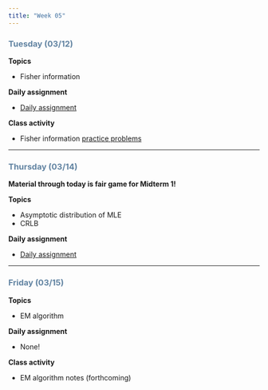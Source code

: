 ```yaml
---
title: "Week 05"
---
```


::: {style="color: #6284a2"}
### Tuesday (03/12)
:::

**Topics**

-   Fisher information

**Daily assignment**

-   [Daily assignment](daily/DA_09.pdf)

**Class activity**

-   Fisher information [practice problems](class/10_fisher.pdf)

------------------------------------------------------------------------

::: {style="color: #6284a2"}
### Thursday (03/14)
:::

**Material through today is fair game for Midterm 1!**

**Topics**

-   Asymptotic distribution of MLE
-   CRLB

**Daily assignment**

-   [Daily assignment](daily/DA_10.pdf)

------------------------------------------------------------------------

::: {style="color: #6284a2"}
### Friday (03/15)
:::

**Topics**

-   EM algorithm

**Daily assignment**

-   None!

**Class activity**

-   EM algorithm notes (forthcoming)

```{=html}
<!--
-   Example [implementation](class/EM_solns.qmd)

    -   Downloadable `.Rmd` template {{< downloadthis class/templates/EM_normal_mixture.Rmd dname="EM_normal_mixture" label=".Rmd" icon="arrow-down-short" class=styled id=btn1 >}} and data {{< downloadthis class/data/normal_mixture_data.Rda dname="normal_mixture_data" label=".Rda" icon="arrow-down-short" class=styled id=btn1 >}}
-->
```
